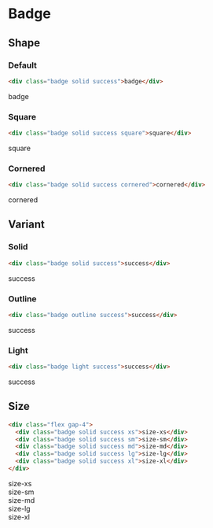 # Badge

## Shape

### Default

```html
<div class="badge solid success">badge</div>
```

<div className="badge solid success">badge</div>

### Square

```html
<div class="badge solid success square">square</div>
```

<div className="badge solid success square">square</div>

### Cornered

```html
<div class="badge solid success cornered">cornered</div>
```

<div className="badge solid success cornered">cornered</div>

## Variant

### Solid

```html
<div class="badge solid success">success</div>
```

<div className="badge solid success">success</div>

### Outline

```html
<div class="badge outline success">success</div>
```

<div className="badge outline success">success</div>

### Light

```html
<div class="badge light success">success</div>
```

<div className="badge light success">success</div>

## Size

```html
<div class="flex gap-4">
  <div class="badge solid success xs">size-xs</div>
  <div class="badge solid success sm">size-sm</div>
  <div class="badge solid success md">size-md</div>
  <div class="badge solid success lg">size-lg</div>
  <div class="badge solid success xl">size-xl</div>
</div>
```

<div className="flex gap-4">
  <div className="badge solid success xs">size-xs</div>
  <div className="badge solid success sm">size-sm</div>
  <div className="badge solid success md">size-md</div>
  <div className="badge solid success lg">size-lg</div>
  <div className="badge solid success xl">size-xl</div>
</div>
